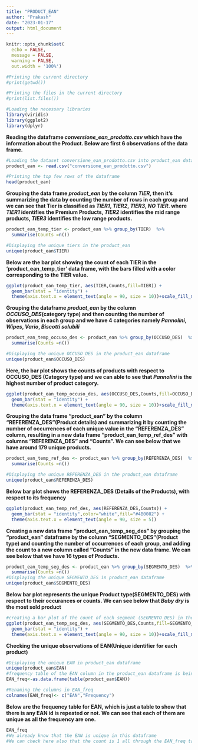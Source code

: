 ```yaml
---
title: "PRODUCT_EAN"
author: "Prakash"
date: "2023-01-17"
output: html_document
---
```


```r
knitr::opts_chunk$set(
  echo = FALSE,
  message = FALSE,
  warning = FALSE,
  out.width = '100%')
```



```r
#Printing the current directory
#print(getwd())

#Printing the files in the current directory
#print(list.files())
```

```r
#Loading the necessary libraries
library(viridis)
library(ggplot2)
library(dplyr)
```


**Reading the dataframe _conversione_ean_prodotto.csv_ which have the information about the Product. Below are first 6 observations of the data frame.**

```r
#Loading the dataset conversione_ean_prodotto.csv into product_ean dataframe
product_ean <- read.csv("conversione_ean_prodotto.csv")

#Printing the top few rows of the dataframe
head(product_ean)
```


**Grouping the data frame _product_ean_ by the column _TIER_, then it's summarizing the data by counting the number of rows in each group and we can see that Tier is classified as _TIER1_,  _TIER2_, _TIER3_, _NO TIER_. where _TIER1_ identifies the Premium Products, _TIER2_ identifies the mid range products, _TIER3_ identifies the low range products.**

```r
product_ean_temp_tier <- product_ean %>% group_by(TIER)  %>%
  summarise(Counts =n())

#Displaying the unique tiers in the product_ean
unique(product_ean$TIER)
```

**Below are the bar plot showing the count of each TIER in the 'product_ean_temp_tier' data frame, with the bars filled with a color corresponding to the TIER value.**
```r
ggplot(product_ean_temp_tier, aes(TIER,Counts,fill=TIER)) +    
  geom_bar(stat = "identity") +
  theme(axis.text.x = element_text(angle = 90, size = 10))+scale_fill_manual(values = c("NO TIER" = "#800080","TIER1" = "#2E8B57","TIER2" = "#A0522D","TIER3"="#008080"))

```

**Grouping the dataframe _product_ean_ by the column _OCCUSO_DES_(category type) and then counting the number of observations in each group and we have 4 categories namely _Pannolini_, _Wipes_, _Vario_, _Biscotti solubili_**
```r
product_ean_temp_occuso_des <- product_ean %>% group_by(OCCUSO_DES)  %>%
  summarise(Counts =n())

#Displaying the unique OCCUSO_DES in the product_ean dataframe
unique(product_ean$OCCUSO_DES)
```


**Here, the bar plot shows the  counts of products with respect to OCCUSO_DES (Category type) and we can able to see that _Pannolini_ is the highest number of product category.**
```r
ggplot(product_ean_temp_occuso_des, aes(OCCUSO_DES,Counts,fill=OCCUSO_DES)) +    
  geom_bar(stat = "identity") +
  theme(axis.text.x = element_text(angle = 90, size = 10))+scale_fill_manual(values = c("Pannolini" = "#9ACD32","Wipes" = "#B0E0E6","Vario" = "#FF4500","Biscotti solubili"="#808000"))
```


**Grouping the data frame "product_ean" by the column "REFERENZA_DES"(Product details) and summarizing it by counting the number of occurrences of each unique value in the "REFERENZA_DES" column, resulting in a new data frame "product_ean_temp_ref_des" with columns "REFERENZA_DES" and "Counts". We can see below that we have around 179 unique products.**
```r
product_ean_temp_ref_des <- product_ean %>% group_by(REFERENZA_DES)  %>%
  summarise(Counts =n())

#Displaying the unique REFERENZA_DES in the product_ean dataframe
unique(product_ean$REFERENZA_DES)
```
**Below bar plot shows the REFERENZA_DES (Details of the Products), with respect to its frequency**
```r
ggplot(product_ean_temp_ref_des, aes(REFERENZA_DES,Counts)) +    
  geom_bar(stat = "identity",color="white",fill="#4B0082") +
  theme(axis.text.x = element_text(angle = 90, size = 5))
```


**Creating a new data frame "product_ean_temp_seg_des" by grouping the "product_ean" dataframe by the column "SEGMENTO_DES"(Product type) and counting the number of occurrences of each group, and adding the count to a new column called "Counts" in the new data frame. We can see below that we have 16 types of Products.**
```r
product_ean_temp_seg_des <- product_ean %>% group_by(SEGMENTO_DES)  %>%
  summarise(Counts =n())
#Displaying the unique SEGMENTO_DES in product_ean dataframe
unique(product_ean$SEGMENTO_DES)
```

**Below bar plot represents the unique Product type(SEGMENTO_DES) with respect to their occurances or counts. We can see below that _Baby dry_ is the most sold product**
```r
#creating a bar plot of the count of each segment (SEGMENTO_DES) in the dataframe "product_ean", with bars filled in different colors according to the segment, and the X-axis labels are rotated by 90 degrees.
ggplot(product_ean_temp_seg_des, aes(SEGMENTO_DES,Counts,fill=SEGMENTO_DES)) +    
  geom_bar(stat = "identity") +
  theme(axis.text.x = element_text(angle = 90, size = 10))+scale_fill_manual(values = c("Progressi" = "#000080","Progressi Mutandino" = "#00FA9A","Il Costumino" = "#2F4F4F","Baby Dry Mutandino"="#483D8B","Baby dry"="#708090","Baby Fresh"="#800000","Sensitive"="#7FFF00","Soleluna"="#808000","SoleeLuna Wipes"="#87CEEB","Naturello"="#8B008B","Vario"="#8B4513","Pampers Baby"="#9370DB","Soleluna Mutandino"="#8FBC8F","Acqua Pura"="#A52A2A","Green Generation"="#B8860B","Biscotti"="#DC143C"))
```

**Checking the unique observations of EAN(Unique identifier for each product)**
```r
#Displaying the unique EAN in product_ean dataframe
unique(product_ean$EAN)
#frequency table of the EAN column in the product_ean dataframe is being created and stored as a new dataframe named EAN_freq
EAN_freq<-as.data.frame(table(product_ean$EAN))

#Renaming the columns in EAN_freq
colnames(EAN_freq)<- c("EAN","Frequency")
```

**Below are the frequency table for EAN, which is just a table to show that there is any EAN id is repeated or not. We can see that each of them are unique as all the frequency are one.**
```r
EAN_freq
#We already know that the EAN is unique in this dataframe 
#We can check here also that the count is 1 all through the EAN_freq table
```



